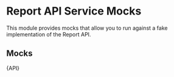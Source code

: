 

<Meta title="Services/Report API/Mocks" />

# Report API Service Mocks

This module provides mocks that allow you to run against a fake implementation
of the Report API.

## Mocks

<Description>{API}</Description>
